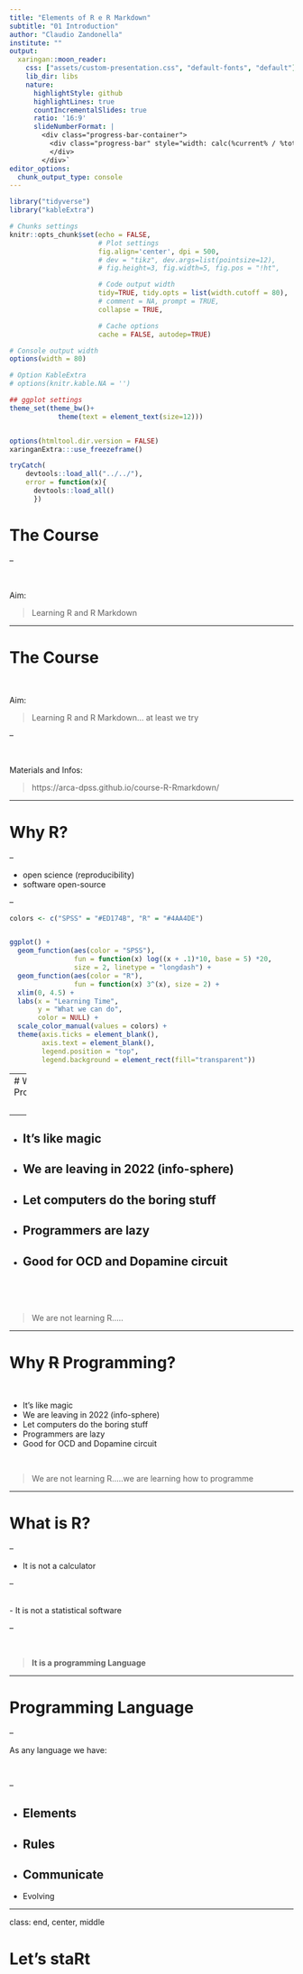 ```yaml
---
title: "Elements of R e R Markdown"
subtitle: "01 Introduction"
author: "Claudio Zandonella"
institute: ""
output:
  xaringan::moon_reader:
    css: ["assets/custom-presentation.css", "default-fonts", "default"]
    lib_dir: libs
    nature:
      highlightStyle: github
      highlightLines: true
      countIncrementalSlides: true
      ratio: '16:9'
      slideNumberFormat: |
        <div class="progress-bar-container">
          <div class="progress-bar" style="width: calc(%current% / %total% * 100%);">
          </div>
        </div>`
editor_options: 
  chunk_output_type: console
---
```


```r
library("tidyverse")
library("kableExtra")

# Chunks settings
knitr::opts_chunk$set(echo = FALSE,
                      # Plot settings
                      fig.align='center', dpi = 500,
                      # dev = "tikz", dev.args=list(pointsize=12),
                      # fig.height=3, fig.width=5, fig.pos = "!ht",

                      # Code output width
                      tidy=TRUE, tidy.opts = list(width.cutoff = 80),
                      # comment = NA, prompt = TRUE,
                      collapse = TRUE,

                      # Cache options
                      cache = FALSE, autodep=TRUE)

# Console output width
options(width = 80)

# Option KableExtra
# options(knitr.kable.NA = '')

## ggplot settings
theme_set(theme_bw()+
            theme(text = element_text(size=12)))


options(htmltool.dir.version = FALSE)
xaringanExtra:::use_freezeframe()

tryCatch(
    devtools::load_all("../../"),
    error = function(x){
      devtools::load_all()
      })
```


# The Course

--

<br>

Aim:

> Learning R and R Markdown

---

# The Course

<br>

Aim:

> Learning R and R Markdown... at least we try

--

<br>

Materials and Infos:

> https://arca-dpss.github.io/course-R-Rmarkdown/

---

# Why R?

--

- open science (reproducibility)
- software open-source

--

```r

colors <- c("SPSS" = "#ED174B", "R" = "#4AA4DE")


ggplot() +
  geom_function(aes(color = "SPSS"),
                fun = function(x) log((x + .1)*10, base = 5) *20,
                size = 2, linetype = "longdash") +
  geom_function(aes(color = "R"),
                fun = function(x) 3^(x), size = 2) +
  xlim(0, 4.5) +
  labs(x = "Learning Time",
       y = "What we can do",
       color = NULL) +
  scale_color_manual(values = colors) +
  theme(axis.ticks = element_blank(),
        axis.text = element_blank(),
        legend.position = "top",
        legend.background = element_rect(fill="transparent"))
```

---
# Why ~~R~~ Programming?


<br>

--

- It's like magic
--

- We are leaving in 2022 (info-sphere)
--

- Let computers do the boring stuff
--

- Programmers are lazy
--

- Good for OCD and Dopamine circuit
--

<br>

<br>

> We are not learning R.....

---

# Why ~~R~~ Programming?

<br>

- It's like magic
- We are leaving in 2022 (info-sphere)
- Let computers do the boring stuff
- Programmers are lazy
- Good for OCD and Dopamine circuit

<br>

> We are not learning R.....we are learning how to programme

---

# What is R? 

--

- It is not a calculator

--

<br>
- It is not a statistical software

--

<br>

> **It is a programming Language**

---

# Programming Language

--

As any language we have:

<br>

--

- Elements
--

- Rules
--

- Communicate
--

- Evolving

---

class: end, center, middle

# Let's staRt

